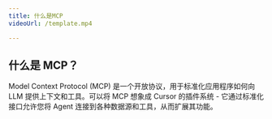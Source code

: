 ```yaml
---
title: 什么是MCP
videoUrl: /template.mp4

---
```

## 什么是 MCP？
Model Context Protocol (MCP) 是一个开放协议，用于标准化应用程序如何向 LLM 提供上下文和工具。可以将 MCP 想象成 Cursor 的插件系统 - 它通过标准化接口允许您将 Agent 连接到各种数据源和工具，从而扩展其功能。

## 